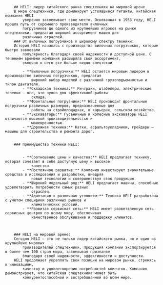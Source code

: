 

		## HELI: лидер китайского рынка спецтехники на мировой арене
		В мире спецтехники, где доминируют устоявшиеся гиганты, китайская компания HELI
			уверенно завоевывает свое место. Основанная в 1958 году, HELI прошла путь от скромного производителя вилочных
			погрузчиков до одного из крупнейших игроков на рынке спецтехники, предлагая широкий ассортимент машин для
			различных отраслей.
		### От вилочных погрузчиков к широкому спектру техники:
		История HELI началась с производства вилочных погрузчиков, которые быстро завоевали
			популярность благодаря своей надежности и доступной цене. С течением времени компания расширяла свой ассортимент,
			включая в него все больше видов спецтехни

			- **Вилочные погрузчики:** HELI остается мировым лидером в производстве вилочных погрузчиков, предлагая
				широкий выбор моделей с различной грузоподъемностью и типом двигателя.
			- **Складская техника:** Ричтраки, штабелеры, электрические тележки – все, что нужно для эффективной работы
				склада.
			- **Фронтальные погрузчики:** HELI производит фронтальные погрузчики различных размеров, предназначенные для
				работы на стройплощадках, в карьерах, сельском хозяйстве.
			- **Экскаваторы:** Гусеничные и колесные экскаваторы HELI отличаются высокой производительностью и
				маневренностью.
			- **Дорожная техника:** Катки, асфальтоукладчики, грейдеры – машины для строительства и ремонта дорог.


		### Преимущества техники HELI:


			- **Соотношение цены и качества:** HELI предлагает технику, которая сочетает в себе доступную цену и высокое
				качество.
			- **Постоянное развитие:** Компания инвестирует значительные средства в исследования и разработки, внедряя
				новые технологии и совершенствуя свою продукцию.
			- **Широкий модельный ряд:** HELI предлагает машины, способные удовлетворить потребности самых разных
				отраслей.
			- **Адаптация к различным условиям:** Техника HELI разработана с учетом специфики различных рынков и
				климатических условий.
			- **Развитая сервисная сеть:** HELI имеет разветвленную сеть сервисных центров по всему миру, обеспечивая
				качественное обслуживание и поддержку клиентов.



		### HELI на мировой арене:
		Сегодня HELI – это не только лидер китайского рынка, но и один из крупнейших мировых
			производителей спецтехники. Продукция компании экспортируется в более чем 100 стран мира, завоевывая признание
			благодаря своей надежности, эффективности и доступности.
		HELI продолжает укреплять свои позиции на мировом рынке, стремясь к инновациям,
			качеству и удовлетворению потребностей клиентов. Компания демонстрирует, что китайская спецтехника может быть
			конкурентоспособной и востребованной во всем мире.




